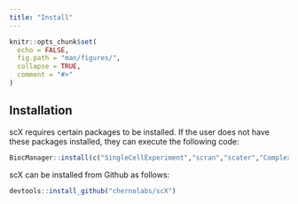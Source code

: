 ```yaml
---
title: "Install"
---
```


```r
knitr::opts_chunk$set(
  echo = FALSE,
  fig.path = "man/figures/",
  collapse = TRUE,
  comment = "#>"
)
```

## Installation 

scX requires certain packages to be installed. If the user does not have these packages installed, they can execute the following code: 

```R
BiocManager::install(c("SingleCellExperiment","scran","scater","ComplexHeatmap"))
```


scX can be installed from Github as follows:

```R
devtools::install_github("chernolabs/scX")
```
